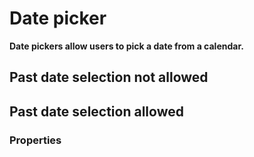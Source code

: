 # Date picker

**Date pickers allow users to pick a date from a calendar.**

## Past date selection not allowed

<DemoBlock demo="date-off" withThemeSwitcher />

## Past date selection allowed

<DemoBlock demo="date-on" withThemeSwitcher />

### Properties
